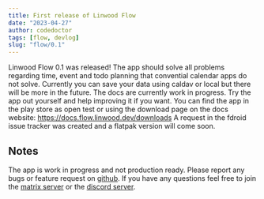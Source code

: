 ```yaml
---
title: First release of Linwood Flow
date: "2023-04-27"
author: codedoctor
tags: [flow, devlog]
slug: "flow/0.1"
---
```


Linwood Flow 0.1 was released!
The app should solve all problems regarding time, event and todo planning that convential calendar apps do not solve.
Currently you can save your data using caldav or local but there will be more in the future.
The docs are currently work in progress. Try the app out yourself and help improving it if you want.
You can find the app in the play store as open test or using the download page on the docs website: https://docs.flow.linwood.dev/downloads
A request in the fdroid issue tracker was created and a flatpak version will come soon.

## Notes

The app is work in progress and not production ready.
Please report any bugs or feature request on [github](https://github.com/LinwoodDev/Flow).
If you have any questions feel free to join the [matrix server](https://linwood.dev/matrix) or the [discord server](https://linwood.dev/discord).
